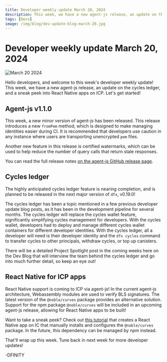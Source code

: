 ```yaml
---
title: Developer weekly update March 20, 2024
description: This week, we have a new agent-js release, an update on the cycles ledger, and a sneak peek into React Native apps on ICP.
tags: [Devs]
image: /img/blog/dev-update-blog-march-20.jpg
---
```


# Developer weekly update March 20, 2024

![March 20 2024](../../static/img/blog/dev-update-blog-march-20.jpg)

Hello developers, and welcome to this week's developer weekly update! This week, we have a new agent-js release, an update on the cycles ledger, and a sneak peek into React Native apps on ICP. Let's get started!

## Agent-js v1.1.0

This week, a new minor version of agent-js has been released. This release introduces a new `fromPem` method, which is designed to make managing identities easier during CI. It is recommended that developers use caution in any instance where users are transporting unencrypted `pem` files.

Another new feature in this release is certified watermarks, which can be used to help reduce the number of query calls that return stale responses.

You can read the full release notes [on the agent-js GitHub release page](https://github.com/dfinity/agent-js/releases/tag/v1.1.0).

## Cycles ledger

The highly anticipated cycles ledger feature is nearing completion, and is planned to be released in the next major version of `dfx`, v0.19.0!

The cycles ledger has been a topic mentioned in a few previous developer update blog posts, as it has been in the development pipeline for several months. The cycles ledger will replace the cycles wallet feature, significantly simplifying cycles management for developers. With the cycles wallet, developers had to deploy and manage different cycles wallet containers for different developer identities. With the cycles ledger, all a developer will need is their developer identity and the `dfx cycles` command to transfer cycles to other principals, withdraw cycles, or top up canisters.

There will be a detailed Project Spotlight post in the coming weeks here on the Dev Blog that will interview the team behind the cycles ledger and go into much further detail, so keep an eye out!

## React Native for ICP apps

React Native support is coming to ICP via agent-js! In the current agent-js architecture, Webassembly modules are used to verify BLS signatures. The latest version of the `@noble/curves` package provides an alternative solution. Support for the npm package `@noble/curves` will be included in an upcoming agent-js release, allowing for React Native apps to be built!

Want to take a sneak peek? Check out [this tutorial](https://kyle-peacock.com/blog/dfinity/ic-expo/) that creates a React Native app on IC that manually installs and configures the `@noble/curves` package. In the future, this dependency can be managed by npm instead.

That'll wrap up this week. Tune back in next week for more developer updates!

-DFINITY
